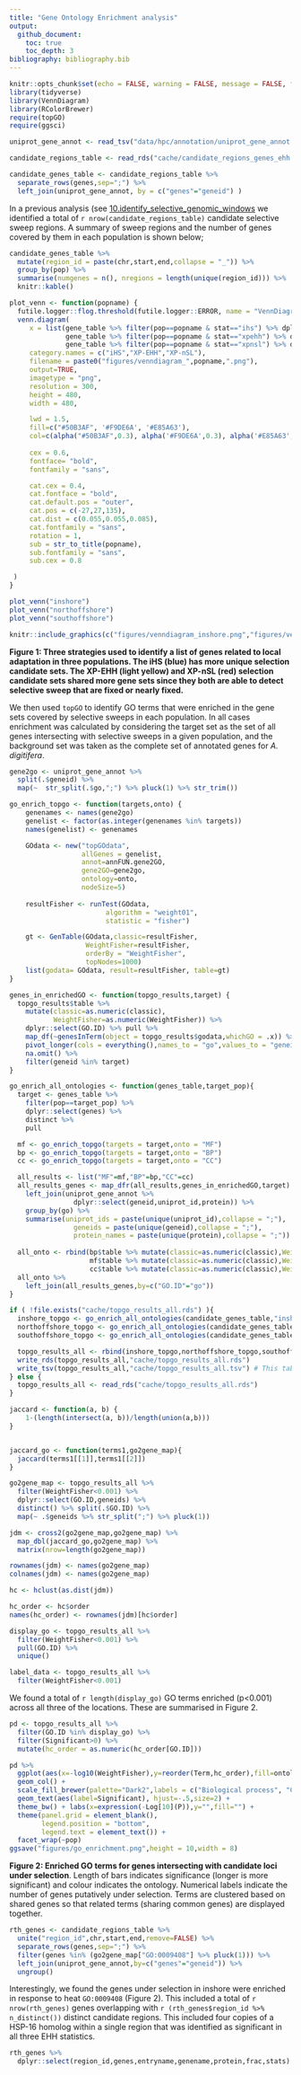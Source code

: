 ```yaml
---
title: "Gene Ontology Enrichment analysis"
output: 
  github_document:
    toc: true
    toc_depth: 3
bibliography: bibliography.bib
---
```


```r
knitr::opts_chunk$set(echo = FALSE, warning = FALSE, message = FALSE, fig.retina = 2)
library(tidyverse)
library(VennDiagram)
library(RColorBrewer)
require(topGO)
require(ggsci)
```


```r
uniprot_gene_annot <- read_tsv("data/hpc/annotation/uniprot_gene_annot.tsv")

candidate_regions_table <- read_rds("cache/candidate_regions_genes_ehh.rds")

candidate_genes_table <- candidate_regions_table %>% 
  separate_rows(genes,sep=";") %>% 
  left_join(uniprot_gene_annot, by = c("genes"="geneid") )
```

In a previous analysis (see [10.identify_selective_genomic_windows](10.identify_selective_genomic_windows.md) we identified a total of `r nrow(candidate_regions_table)` candidate selective sweep regions.  A summary of sweep regions and the number of genes covered by them in each population is shown below;

```r
candidate_genes_table %>% 
  mutate(region_id = paste(chr,start,end,collapse = "_")) %>% 
  group_by(pop) %>% 
  summarise(numgenes = n(), nregions = length(unique(region_id))) %>% 
  knitr::kable()
```

```r

plot_venn <- function(popname) {
  futile.logger::flog.threshold(futile.logger::ERROR, name = "VennDiagramLogger") # don't write the log file #https://stackoverflow.com/questions/33393962/r-dont-write-log-file-for-venndiagram
  venn.diagram(
     x = list(gene_table %>% filter(pop==popname & stat=="ihs") %>% dplyr::select(geneid) %>% pull,
              gene_table %>% filter(pop==popname & stat=="xpehh") %>% dplyr::select(geneid) %>% pull,
              gene_table %>% filter(pop==popname & stat=="xpnsl") %>% dplyr::select(geneid) %>% pull),
     category.names = c("iHS","XP-EHH","XP-nSL"),
     filename = paste0("figures/venndiagram_",popname,".png"),
     output=TRUE,
     imagetype = "png",
     resolution = 300,
     height = 480,
     width = 480,

     lwd = 1.5,
     fill=c("#50B3AF", '#F9DE6A', '#E85A63'),
     col=c(alpha("#50B3AF",0.3), alpha('#F9DE6A',0.3), alpha('#E85A63',0.3)),
     
     cex = 0.6,
     fontface= "bold",
     fontfamily = "sans",

     cat.cex = 0.4,
     cat.fontface = "bold",
     cat.default.pos = "outer",
     cat.pos = c(-27,27,135),
     cat.dist = c(0.055,0.055,0.085),
     cat.fontfamily = "sans",
     rotation = 1,
     sub = str_to_title(popname),
     sub.fontfamily = "sans",
     sub.cex = 0.8

 )
}

plot_venn("inshore")
plot_venn("northoffshore")
plot_venn("southoffshore")
```

```r
knitr::include_graphics(c("figures/venndiagram_inshore.png","figures/venndiagram_northoffshore.png","figures/venndiagram_southoffshore.png"))
```

**Figure 1: Three strategies used to identify a list of genes related to local adaptation in three populations. The iHS (blue) has more unique selection candidate sets. The XP-EHH (light yellow) and XP-nSL (red) selection candidate sets shared more gene sets since they both are able to detect selective sweep that are fixed or nearly fixed.**


We then used `topGO` to identify GO terms that were enriched in the gene sets covered by selective sweeps in each population. In all cases enrichment was calculated by considering the target set as the set of all genes intersecting with selective sweeps in a given population, and the background set was taken as the complete set of annotated genes for *A. digitifera*. 

```r
gene2go <- uniprot_gene_annot %>% 
  split(.$geneid) %>% 
  map(~  str_split(.$go,";") %>% pluck(1) %>% str_trim())

go_enrich_topgo <- function(targets,onto) {
    genenames <- names(gene2go)
    genelist <- factor(as.integer(genenames %in% targets))
    names(genelist) <- genenames

    GOdata <- new("topGOdata",
                  allGenes = genelist,
                  annot=annFUN.gene2GO,
                  gene2GO=gene2go,
                  ontology=onto,
                  nodeSize=5)
    
    resultFisher <- runTest(GOdata, 
                        algorithm = "weight01",
                        statistic = "fisher")

    gt <- GenTable(GOdata,classic=resultFisher,
                   WeightFisher=resultFisher,
                   orderBy = "WeightFisher",
                   topNodes=1000)
    list(godata= GOdata, result=resultFisher, table=gt)
}

genes_in_enrichedGO <- function(topgo_results,target) {
  topgo_results$table %>% 
    mutate(classic=as.numeric(classic),
           WeightFisher=as.numeric(WeightFisher)) %>%
    dplyr::select(GO.ID) %>% pull %>% 
    map_df(~genesInTerm(object = topgo_results$godata,whichGO = .x)) %>%
    pivot_longer(cols = everything(),names_to = "go",values_to = "geneid") %>% 
    na.omit() %>% 
    filter(geneid %in% target)
}

go_enrich_all_ontologies <- function(genes_table,target_pop){
  target <- genes_table %>% 
    filter(pop==target_pop) %>% 
    dplyr::select(genes) %>% 
    distinct %>% 
    pull

  mf <- go_enrich_topgo(targets = target,onto = "MF")
  bp <- go_enrich_topgo(targets = target,onto = "BP")
  cc <- go_enrich_topgo(targets = target,onto = "CC")

  all_results <- list("MF"=mf,"BP"=bp,"CC"=cc)
  all_results_genes <- map_dfr(all_results,genes_in_enrichedGO,target) %>% 
    left_join(uniprot_gene_annot %>%
                dplyr::select(geneid,uniprot_id,protein)) %>%
    group_by(go) %>% 
    summarise(uniprot_ids = paste(unique(uniprot_id),collapse = ";"), 
                geneids = paste(unique(geneid),collapse = ";"),
                protein_names = paste(unique(protein),collapse = ";"))
  
  all_onto <- rbind(bp$table %>% mutate(classic=as.numeric(classic),WeightFisher=as.numeric(WeightFisher)) %>% add_column(ontology="BP"), 
                    mf$table %>% mutate(classic=as.numeric(classic),WeightFisher=as.numeric(WeightFisher)) %>% add_column(ontology="MF"),
                    cc$table %>% mutate(classic=as.numeric(classic),WeightFisher=as.numeric(WeightFisher)) %>% add_column(ontology="CC"))
  all_onto %>% 
    left_join(all_results_genes,by=c("GO.ID"="go")) 
}
```


```r
if ( !file.exists("cache/topgo_results_all.rds") ){
  inshore_topgo <- go_enrich_all_ontologies(candidate_genes_table,"inshore") %>% add_column(pop="inshore")
  northoffshore_topgo <- go_enrich_all_ontologies(candidate_genes_table,"northoffshore") %>% add_column(pop="northoffshore")
  southoffshore_topgo <- go_enrich_all_ontologies(candidate_genes_table,"southoffshore") %>% add_column(pop="southoffshore")

  topgo_results_all <- rbind(inshore_topgo,northoffshore_topgo,southoffshore_topgo)
  write_rds(topgo_results_all,"cache/topgo_results_all.rds")
  write_tsv(topgo_results_all,"cache/topgo_results_all.tsv") # This table should be in Supp Info
} else {
  topgo_results_all <- read_rds("cache/topgo_results_all.rds")
}
```


```r
jaccard <- function(a, b) {
    1-(length(intersect(a, b))/length(union(a,b)))
}


jaccard_go <- function(terms1,go2gene_map){
  jaccard(terms1[[1]],terms1[[2]])
}

go2gene_map <- topgo_results_all %>% 
  filter(WeightFisher<0.001) %>% 
  dplyr::select(GO.ID,geneids) %>% 
  distinct() %>% split(.$GO.ID) %>% 
  map(~ .$geneids %>% str_split(";") %>% pluck(1))

jdm <- cross2(go2gene_map,go2gene_map) %>% 
  map_dbl(jaccard_go,go2gene_map) %>% 
  matrix(nrow=length(go2gene_map))

rownames(jdm) <- names(go2gene_map)
colnames(jdm) <- names(go2gene_map)

hc <- hclust(as.dist(jdm))

hc_order <- hc$order
names(hc_order) <- rownames(jdm)[hc$order]
```



```r
display_go <- topgo_results_all %>% 
  filter(WeightFisher<0.001) %>% 
  pull(GO.ID) %>% 
  unique()

label_data <- topgo_results_all %>% 
  filter(WeightFisher<0.001)
```

We found a total of `r length(display_go)` GO terms enriched (p<0.001) across all three of the locations.  These are summarised in Figure 2.  

```r
pd <- topgo_results_all %>% 
  filter(GO.ID %in% display_go) %>% 
  filter(Significant>0) %>% 
  mutate(hc_order = as.numeric(hc_order[GO.ID]))

pd %>% 
  ggplot(aes(x=-log10(WeightFisher),y=reorder(Term,hc_order),fill=ontology)) + 
  geom_col() +
  scale_fill_brewer(palette="Dark2",labels = c("Biological process", "Cellular component", "Molecular function")) +
  geom_text(aes(label=Significant), hjust=-.5,size=2) +
  theme_bw() + labs(x=expression(-Log[10](P)),y="",fill="") +
  theme(panel.grid = element_blank(),
        legend.position = "bottom",
        legend.text = element_text()) + 
  facet_wrap(~pop)
ggsave("figures/go_enrichment.png",height = 10,width = 8)
```

**Figure 2: Enriched GO terms for genes intersecting with candidate loci under selection**. Length of bars indicates significance (longer is more significant) and colour indicates the ontology. Numerical labels indicate the number of genes putatively under selection. Terms are clustered based on shared genes so that related terms (sharing common genes) are displayed together. 


```r
rth_genes <- candidate_regions_table %>%
  unite("region_id",chr,start,end,remove=FALSE) %>% 
  separate_rows(genes,sep=";") %>% 
  filter(genes %in% (go2gene_map["GO:0009408"] %>% pluck(1))) %>% 
  left_join(uniprot_gene_annot,by=c("genes"="geneid")) %>% 
  ungroup()
```


Interestingly, we found the genes under selection in inshore were enriched in response to heat `GO:0009408` (Figure 2). This included a total of `r nrow(rth_genes)` genes overlapping with `r (rth_genes$region_id %>% n_distinct())` distinct candidate regions. This included four copies of a HSP-16 homolog within a single region that was identified as significant in all three EHH statistics.

```r
rth_genes %>% 
  dplyr::select(region_id,genes,entryname,genename,protein,frac,stats) %>% knitr::kable()
```

